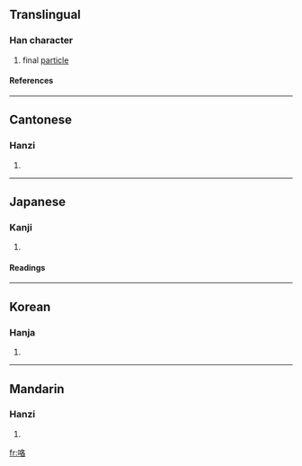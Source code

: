 {{see|詻}}

==Translingual==
===Han character===
{{Han char|rn=30|rad=口|as=06|sn=9|four=6706<sub>4</sub>|canj=口竹水口 (RHER)}}
# final [[particle]]
====References====
{{Han ref|kx=0187.050|dkj=03550|dj=0406.070|hdz=10620.070|uh=54AF|ud=21679|bh=ABA3|bd=43939}}
----
==Cantonese==
===Hanzi===
{{yue-hanzi|jyut=|y=gaak3, lo1 lok3}}
# {{defn|Cantonese}}
----
==Japanese==
===Kanji===
{{ja-kanji|grade=|rs=口06}}
# {{defn|Japanese}} 
====Readings====
{{ja-readings|on=[[かく]] (kaku)|kun=[[はく]] (haku)}}
----
==Korean==
===Hanja===
{{ko-hanja|hangeul=각|rv=gak|mr=kak}}
# {{defn|Korean}}
----
==Mandarin==
===Hanzi===
{{cmn-hanzi|pin=[[gē]] ([[ge1]])|wg=ko<sup>1</sup>}}
# {{defn|Mandarin}}

[[fr:咯]]